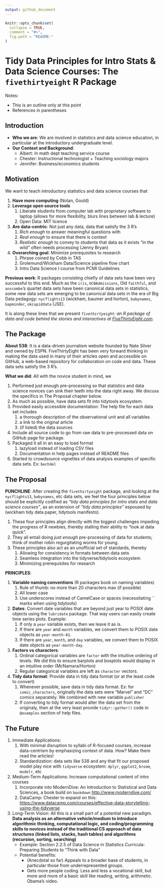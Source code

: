 ```yaml
---
output: github_document
---
```


<!-- TISE.md is generated from TISE.Rmd. Please edit that file -->

```r
knitr::opts_chunk$set(
  collapse = TRUE,
  comment = "#>",
  fig.path = "README-"
)
```


# Tidy Data Principles for Intro Stats & Data Science Courses: The `fivethirtyeight` R Package

Notes:

* This is an outline only at this point
* References in parentheses


## Introduction

* **Who we are**: We are involved in statistics and data science education, in particular at the introductory undergraduate level.
* **Our Context and Background**: 
    + Albert: In math dept teaching service course
    + Chester: Instructional technologist + Teaching sociology majors
    + Jennifer: Business/economics students


## Motivation

We want to teach introductory statistics and data science courses that

1. **Have more computing** (Nolan, Gould)
1. **Leverage open source tools**
    1. Liberate students from computer lab with proprietary software to laptop (allows for more flexibility, blurs lines between lab & lecture)
    1. Open Data: MIT licence
1. **Are data-centric**: Not just any data, data that satisfy the 3 R's
    1. *Rich enough* to answer meaningful questions with
    1. *Real enough* to ensure that there is context
    1. *Realistic enough* to convey to students that data as it exists "in the wild" often needs processing (Jenny Bryan)
1. **Overarching goal**: Minimize prerequisites to research
    1. Phrase coined by Cobb in TAS
    1. Grolemund/Wickham Data/Science pipeline flow chart
    1. Intro Data Science I course from PCMI Guidelines

**Previous work**: R packages consisting chiefly of data sets have been very successful to this end. Much as the `iris`, `UCBAdmissions`, Old `faithful`, and `anscombe`'s quartet data sets have been canonical data sets in statistics, some new data sets are emerging to be canonical data sets in the era of Big Data pedagogy: `nycflights13` (wickham, baumer and horton), `babynames`, `Gapminder`, `okcupiddata` (JSE). 

It is along these lines that we present *`fivethirtyeight`: an R package of data and code behind the stories and interactives at [FiveThirtyEight.com](http://www.FiveThirtyEight.com)*.


## The Package

**About 538**: It is a data-driven journalism website founded by Nate Silver and owned by ESPN. FiveThirtyEight has been very forward thinking in making the data used in many of their articles open and accessible on GitHub, a web-based repository for collaboration on code and data. These data sets satisfy the 3 R's. 

**What we did**: All with the novice student in mind, we

1. Performed just enough pre-processing so that statistics and data science novices can sink their teeth into the data right away. We discuss the specifics in The Proposal chapter below.
1. As much as possible, have data sets fit into tidytools ecosystem.
1. Provided easily accessible documentation: The help file for each data set includes 
    1. a thorough description of the observational unit and all variables
    1. a link to the original article
    1. (if listed) the data sources
1. Include all source code to go from raw data to pre-processed data on GitHub page for package.
1. Packaged it all in an easy to load format
    1. lazyload instead of loading CSV files
    1. Documentation in help pages instead of README files
1. Started to crowdsource vignettes of data analysis examples of specific data sets. Ex: `bechdel`


## The Proposal

**PUNCHLINE**: After creating the `fivethirtyeight` package, and looking at the `nycflights13`, `babynames`, etc data sets, we feel the four principles below should be explicitly codified as *"tidy data principles for intro stats and data science courses"*, as an extension of *"tidy data principles"* espoused by (wickham tidy data paper, tidytools manifesto). 

1. These four principles align directly with the biggest challenges impeding the progress of R newbies, thereby stalling their ability to "look at data quick".
1. They all entail doing *just enough* pre-processing of data for students; think of mother robin regurgitating worms for young.
1. These principles also act as an unofficial set of standards, thereby
    1. Allowing for consistency in formats between data sets
    1. Seamless integration into the tidyverse/tidytools ecosystem
    1. Minimizing prerequisites for research

**PRINCIPLES**:

1. **Variable naming conventions** (R packages book on naming variables)
    1. Rule of thumb: no more than 20 characters max (if possible)
    1. All lower case
    1. Use underscores instead of CamelCase or spaces (necessitating `` marks when using tidytools)
1. **Dates**: Convert date variables that are beyond just year to POSIX date objects using the `lubridate` package. That way users can easily create time series plots. Example:
    1. If only a `year` variable exists, then we leave it as is.
    1. If there are `year` and `month` variables, we convert them to POSIX date objects as `year-month-01`.
    1. If there are `year`, `month`, and `day` variables, we convert them to POSIX date objects as `year-month-day`.
1. **Factors vs characters**:
    1. Ordinal categorical variables are `factor` with the intuitive ordering of levels. We did this to ensure barplots and boxplots would display in an intuitive order (McNamara/Horton) 
    1. Regular categorical variables are left as `character` vectors.
1. **Tidy data format**: Provide data in tidy data format (or at the least code to convert)
    1. Whenever possible, save data in tidy data format. Ex: for `comic_characters`, originally the data sets were "Marvel" and "DC" comics separately. We combined with new variable `publisher`
    1. If converting to tidy format would alter the data set from the originaly, then at the very least provide `tidyr::gather()` code in `@examples` section of help files.




## The Future

1. Immediate Applications:
    1. With minimal disruption to syllabi of R-focused courses, increase data-centrism by emphasizing context of data. How? Make them read the articles!
    1. Standardization: data sets like 538 and any that fit our proposed model play nice with `tidyverse` ecosystem: `dplyr`, `ggplot2`, `broom`, `modelr`, etc
1. Medium-Term Applications: Increase computational content of intro courses
    1. Incorporate into ModernDive: An Introduction to Statistical and Data Sciences, a book build on `bookdown` <http://www.moderndive.com/>
    1. DataCamp: Chester to expand on this: <https://www.datacamp.com/courses/effective-data-storytelling-using-the-tidyverse>
1. Long-Term Vision: All this is a small part of a potential new paradigm. **Data analysis as an alternative vehicle/medium to introduce algorithmic thinking, computational logic, and coding/programming skills to novices instead of the traditional CS approach of data structures (linked lists, stacks, hash tables) and algorithms (recursion, sorting, searching)**
    + Example: Section 2.2.5 of Data Science in Statistics Curricula: Preparing Students to "Think with Data"
    + Potential benefits:
        + (Anecdotal so far) Appeals to a broader base of students, in particular those from underrepresented groups.
        + Gets more people coding. Less and less a vocational skill, but more and more of a basic skill like reading, writing, arithmetic. Obama's video.
